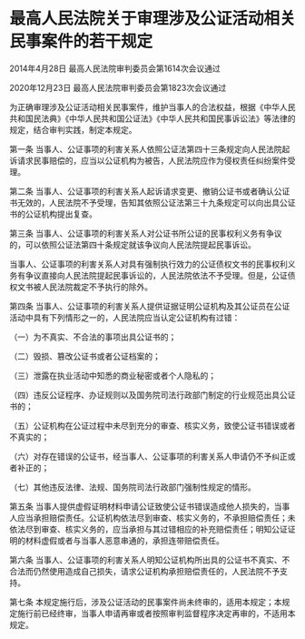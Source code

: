 # 最高人民法院关于审理涉及公证活动相关民事案件的若干规定

2014年4月28日 最高人民法院审判委员会第1614次会议通过

2020年12月23日 最高人民法院审判委员会第1823次会议通过

  

为正确审理涉及公证活动相关民事案件，维护当事人的合法权益，根据《中华人民共和国民法典》《中华人民共和国公证法》《中华人民共和国民事诉讼法》等法律的规定，结合审判实践，制定本规定。

第一条 当事人、公证事项的利害关系人依照公证法第四十三条规定向人民法院起诉请求民事赔偿的，应当以公证机构为被告，人民法院应作为侵权责任纠纷案件受理。

第二条 当事人、公证事项的利害关系人起诉请求变更、撤销公证书或者确认公证书无效的，人民法院不予受理，告知其依照公证法第三十九条规定可以向出具公证书的公证机构提出复查。

第三条 当事人、公证事项的利害关系人对公证书所公证的民事权利义务有争议的，可以依照公证法第四十条规定就该争议向人民法院提起民事诉讼。

当事人、公证事项的利害关系人对具有强制执行效力的公证债权文书的民事权利义务有争议直接向人民法院提起民事诉讼的，人民法院依法不予受理。但是，公证债权文书被人民法院裁定不予执行的除外。

第四条 当事人、公证事项的利害关系人提供证据证明公证机构及其公证员在公证活动中具有下列情形之一的，人民法院应当认定公证机构有过错：

（一）为不真实、不合法的事项出具公证书的；

（二）毁损、篡改公证书或者公证档案的；

（三）泄露在执业活动中知悉的商业秘密或者个人隐私的；

（四）违反公证程序、办证规则以及国务院司法行政部门制定的行业规范出具公证书的；

（五）公证机构在公证过程中未尽到充分的审查、核实义务，致使公证书错误或者不真实的；

（六）对存在错误的公证书，经当事人、公证事项的利害关系人申请仍不予纠正或者补正的；

（七）其他违反法律、法规、国务院司法行政部门强制性规定的情形。

第五条 当事人提供虚假证明材料申请公证致使公证书错误造成他人损失的，当事人应当承担赔偿责任。公证机构依法尽到审查、核实义务的，不承担赔偿责任；未依法尽到审查、核实义务的，应当承担与其过错相应的补充赔偿责任；明知公证证明的材料虚假或者与当事人恶意串通的，承担连带赔偿责任。

第六条 当事人、公证事项的利害关系人明知公证机构所出具的公证书不真实、不合法而仍然使用造成自己损失，请求公证机构承担赔偿责任的，人民法院不予支持。

第七条 本规定施行后，涉及公证活动的民事案件尚未终审的，适用本规定；本规定施行前已经终审，当事人申请再审或者按照审判监督程序决定再审的，不适用本规定。